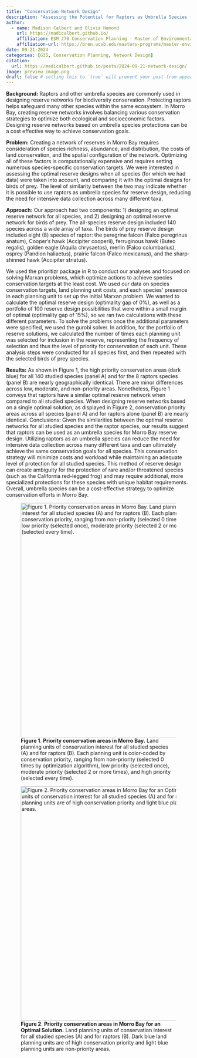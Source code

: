 ```yaml
---
title: "Conservation Network Design"
description: "Assessing the Potential for Raptors as Umbrella Species for Reserve Network Design in Morro Bay"
author:
  - name: Madison Calbert and Olivia Hemond
    url: https://madicalbert.github.io/
    affiliation: ESM 270 Conservation Planning - Master of Environmental Science & Management Program @ The Bren School (UCSB)
    affiliation-url: https://bren.ucsb.edu/masters-programs/master-environmental-science-and-management 
date: 09-21-2024
categories: [GIS, Conservation Planning, Network Design] 
citation: 
  url: https://madicalbert.github.io/posts/2024-09-21-network-design/ 
image: preview-image.png
draft: false # setting this to `true` will prevent your post from appearing on your listing page until you're ready!
---
```


**Background:** Raptors and other umbrella species are commonly used in designing reserve networks for biodiversity conservation. Protecting raptors helps safeguard many other species within the same ecosystem. In Morro Bay, creating reserve networks involves balancing various conservation strategies to optimize both ecological and socioeconomic factors. Designing reserve networks based on umbrella species protections can be a cost effective way to achieve conservation goals.

**Problem:** Creating a network of reserves in Morro Bay requires consideration of species richness, abundance, and distribution, the costs of land conservation, and the spatial configuration of the network. Optimizing all of these factors is computationally expensive and requires setting numerous species-specific conservation targets. We were interested in assessing the optimal reserve designs when all species (for which we had data) were taken into account, and comparing it with the optimal designs for birds of prey. The level of similarity between the two may indicate whether it is possible to use raptors as umbrella species for reserve design, reducing the need for intensive data collection across many different taxa.

**Approach:** Our approach had two components: 1) designing an optimal reserve network for all species, and 2) designing an optimal reserve network for birds of prey. The all-species reserve design included 140 species across a wide array of taxa. The birds of prey reserve design included eight (8) species of raptor: the peregrine falcon (Falco peregrinus anatum), Cooper’s hawk (Accipiter cooperii), ferruginous hawk (Buteo regalis), golden eagle (Aquila chrysaetos), merlin (Falco columbarius), osprey (Pandion haliaetus), prairie falcon (Falco mexicanus), and the sharp-shinned hawk (Accipiter striatus).

We used the prioritizr package in R to conduct our analyses and focused on solving Marxan problems, which optimize actions to achieve species conservation targets at the least cost. We used our data on species conservation targets, land planning unit costs, and each species’ presence in each planning unit to set up the initial Marxan problem. We wanted to calculate the optimal reserve design (optimality gap of 0%), as well as a portfolio of 100 reserve design possibilities that were within a small margin of optimal (optimality gap of 15%), so we ran two calculations with these different parameters. To solve the problems once the additional parameters were specified, we used the gurobi solver. In addition, for the portfolio of reserve solutions, we calculated the number of times each planning unit was selected for inclusion in the reserve, representing the frequency of selection and thus the level of priority for conservation of each unit. These analysis steps were conducted for all species first, and then repeated with the selected birds of prey species.

**Results:** As shown in Figure 1, the high priority conservation areas (dark blue) for all 140 studied species (panel A) and for the 8 raptors species (panel B) are nearly geographically identical. There are minor differences across low, moderate, and non-priority areas. Nonetheless, Figure 1 conveys that raptors have a similar optimal reserve network when compared to all studied species. When designing reserve networks based on a single optimal solution, as displayed in Figure 2, conservation priority areas across all species (panel A) and for raptors alone (panel B) are nearly identical. Conclusions: Given the similarities between the optimal reserve networks for all studied species and the raptor species, our results suggest that raptors can be used as an umbrella species for Morro Bay reserve design. Utilizing raptors as an umbrella species can reduce the need for intensive data collection across many different taxa and can ultimately achieve the same conservation goals for all species. This conservation strategy will minimize costs and workload while maintaining an adequate level of protection for all studied species. This method of reserve design can create ambiguity for the protection of rare and/or threatened species (such as the California red-legged frog) and may require additional, more specialized protections for these species with unique habitat requirements. Overall, umbrella species can be a cost-effective strategy to optimize conservation efforts in Morro Bay.

![**Figure 1**. **Priority conservation areas in Morro Bay.** Land planning units of conservation interest for all studied species (A) and for raptors (B). Each planning unit is color-coded by conservation priority, ranging from non-priority (selected 0 times by optimization algorithm), low priority (selected once), moderate priority (selected 2 or more times), and high priority (selected every time).](figures/figure1.png){width="639"}

![**Figure 2**. **Priority conservation areas in Morro Bay for an Optimal Solution.** Land planning units of conservation interest for all studied species (A) and for raptors (B). Dark blue land planning units are of high conservation priority and light blue planning units are non-priority areas.](figures/figure2.jpg){width="639"}
